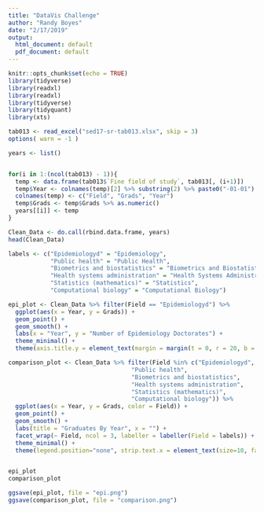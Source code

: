 ```yaml
---
title: "DataVis Challenge"
author: "Randy Boyes"
date: "2/17/2019"
output:
  html_document: default
  pdf_document: default
---
```


```r
knitr::opts_chunk$set(echo = TRUE)
library(tidyverse)
library(readxl)
library(readxl)
library(tidyverse)
library(tidyquant)
library(xts)
```

```r
tab013 <- read_excel("sed17-sr-tab013.xlsx", skip = 3)
options( warn = -1 )
```


```r
years <- list()


for(i in 1:(ncol(tab013) - 1)){
  temp <- data.frame(tab013$`Fine field of study`, tab013[, (i+1)])
  temp$Year <- colnames(temp)[2] %>% substring(2) %>% paste0("-01-01") %>% as.Date(format = "%Y-%m-%d")
  colnames(temp) <- c("Field", "Grads", "Year")
  temp$Grads <- temp$Grads %>% as.numeric()
  years[[i]] <- temp
}

Clean_Data <- do.call(rbind.data.frame, years)
head(Clean_Data)
```


```R
labels <- c("Epidemiologyd" = "Epidemiology",
            "Public health" = "Public Health",
            "Biometrics and biostatistics" = "Biometrics and Biostatistics",
            "Health systems administration" = "Health Systems Administration",
            "Statistics (mathematics)" = "Statistics",
            "Computational biology" = "Computational Biology")

epi_plot <- Clean_Data %>% filter(Field == "Epidemiologyd") %>% 
  ggplot(aes(x = Year, y = Grads)) +
  geom_point() +
  geom_smooth() + 
  labs(x = "Year", y = "Number of Epidemiology Doctorates") +
  theme_minimal() +
  theme(axis.title.y = element_text(margin = margin(t = 0, r = 20, b = 0, l = 0)))

comparison_plot <- Clean_Data %>% filter(Field %in% c("Epidemiologyd",
                                   "Public health",
                                   "Biometrics and biostatistics",
                                   "Health systems administration",
                                   "Statistics (mathematics)",
                                   "Computational biology")) %>% 
  ggplot(aes(x = Year, y = Grads, color = Field)) +
  geom_point() +
  geom_smooth() + 
  labs(title = "Graduates By Year", x = "") +
  facet_wrap(~ Field, ncol = 3, labeller = labeller(Field = labels)) +
  theme_minimal() + 
  theme(legend.position="none", strip.text.x = element_text(size=10, face="bold"), axis.title.y = element_text(margin = margin(t = 0, r = 20, b = 0, l = 0)))


epi_plot
comparison_plot

ggsave(epi_plot, file = "epi.png")
ggsave(comparison_plot, file = "comparison.png")

```


